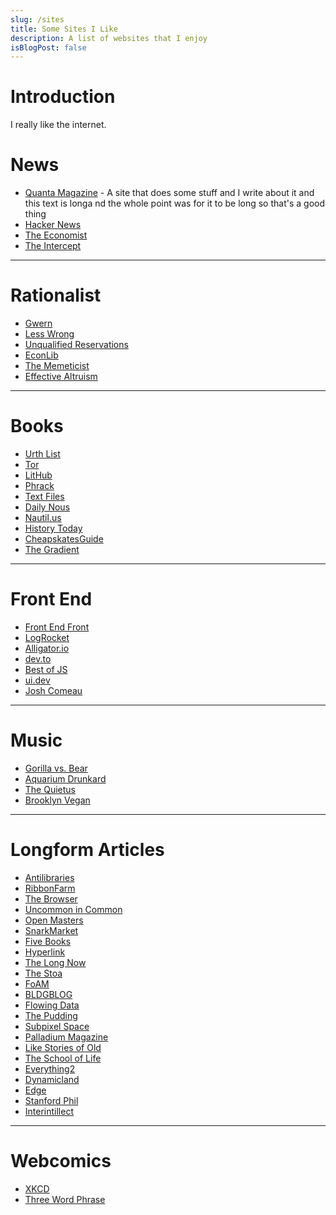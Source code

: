 ```yaml
---
slug: /sites
title: Some Sites I Like
description: A list of websites that I enjoy
isBlogPost: false
---
```


# Introduction
I really like the internet.

# News
 - [Quanta Magazine](quantamagazine.org) - A site that does some stuff and I write about it and this text is longa nd the whole point was for it to be long so that's a good thing
 - [Hacker News](news.ycombinator.com)
 - [The Economist](economist.com)
 - [The Intercept](https://theintercept.com/)

<hr/>

# Rationalist
 - [Gwern](gwern.net)
 - [Less Wrong](lesswrong.com)
 - [Unqualified Reservations](https://www.unqualified-reservations.org/)
 - [EconLib](https://www.econlib.org/articles/)
 - [The Memeticist](https://thememeticist.com/)
 - [Effective Altruism](https://forum.effectivealtruism.org/)

<hr/>

# Books
 - [Urth List](http://urth.net/)
 - [Tor](https://www.tor.com/)
 - [LitHub](https://lithub.com/)
 - [Phrack](http://phrack.org)
 - [Text Files](http://www.textfiles.com/)
 - [Daily Nous](http://dailynous.com/)
 - [Nautil.us](http://nautil.us/)
 - [History Today](https://www.historytoday.com/homepage)
 - [CheapskatesGuide](https://cheapskatesguide.org/)
 - [The Gradient](https://thegradient.pub)

<hr/>

# Front End
 - [Front End Front](frontendfront.com)
 - [LogRocket](blog.logrocket.com)
 - [Alligator.io](alligator.io)
 - [dev.to](dev.to)
 - [Best of JS](https://bestofjs.org/)
 - [ui.dev](https://ui.dev/blog/)
 - [Josh Comeau](https://joshwcomeau.com/)

<hr/>

# Music
 - [Gorilla vs. Bear](https://www.gorillavsbear.net/)
 - [Aquarium Drunkard](https://aquariumdrunkard.com/)
 - [The Quietus](https://thequietus.com/)
 - [Brooklyn Vegan](https://www.brooklynvegan.com/)

<hr/>

# Longform Articles
 - [Antilibraries](https://www.antilibrari.es/)
 - [RibbonFarm](https://www.ribbonfarm.com/)
 - [The Browser](https://thebrowser.com/)
 - [Uncommon in Common](https://uncommon.cc/)
 - [Open Masters](https://www.openmasters.org/)
 - [SnarkMarket](http://snarkmarket.com/)
 - [Five Books](https://fivebooks.com/)
 - [Hyperlink](https://hyperlink.academy/)
 - [The Long Now](https://longnow.org/)
 - [The Stoa](https://www.thestoa.ca/)
 - [FoAM](fo.am)
 - [BLDGBLOG](bldgblog.com)
 - [Flowing Data](flowingdata.com)
 - [The Pudding](pudding.cool)
 - [Subpixel Space](subpixel.space)
 - [Palladium Magazine](palladiummag.com)
 - [Like Stories of Old](youtube.com)
 - [The School of Life](theschooloflife.com)
 - [Everything2](everything2.com)
 - [Dynamicland](dynamicland.org)
 - [Edge](edge.org)
 - [Stanford Phil](plato.stanford.edu/index.html)
 - [Interintillect](interintellect.com)

<hr/>

# Webcomics
 - [XKCD](xkcd.com)
 - [Three Word Phrase](threewordphrase.com)
